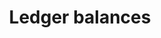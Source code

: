 ---
title: "Ledger balances"
description: "Learn how to use and set up the Blnk CLI on your machine."
icon: "wallet"
---